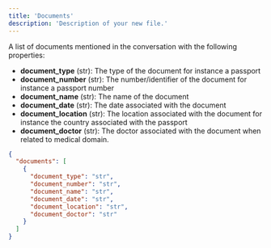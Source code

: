 ```yaml
---
title: 'Documents'
description: 'Description of your new file.'
---
```


A list of documents mentioned in the conversation with the following properties:

- **document_type** (str): The type of the document for instance a passport
- **document_number** (str): The number/identifier of the document for instance a passport number
- **document_name** (str): The name of the document
- **document_date** (str): The date associated with the document
- **document_location** (str): The location associated with the document for instance the country associated with the passport
- **document_doctor** (str): The doctor associated with the document when related to medical domain.

```json result
{
  "documents": [
    {
      "document_type": "str",
      "document_number": "str",
      "document_name": "str",
      "document_date": "str",
      "document_location": "str",
      "document_doctor": "str"
    }
  ]
}
```
